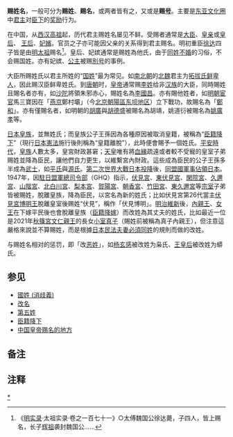 '''赐姓名'''，一般可分为'''赐姓'''、'''赐名'''，或两者皆有之，又或是'''赐[[号|号]]'''。主要是[[东亚文化圈|东亚文化圈]]中[[君主|君主]]对[[臣下|臣下]]的[[奖励|奖励]]行为。

在中国，从[[西汉|西汉]][[刘邦|高祖]]起{{noteTag|1=[[項伯|項伯]]受赐[[國姓_(消歧義)|国姓]]刘姓，故名刘伯。[[劉敬_(西漢)|娄敬]]受赐刘姓，故名刘敬。}}，历代君主赐姓名屡见不鲜。受赐者通常是[[大臣|大臣]]、[[皇族|皇亲]]或[[皇后|皇后]]、 [[王后|王后]]、[[妃嬪|妃嬪]]。官员之子亦可能因父亲的关系得到君主赐名。明初重臣[[徐达|徐达]]四子皆是由[[朱元璋|明太祖]]赐名<ref>《[[明实录|明实录]]·太祖实录·卷之一百七十一》○太傅魏国公徐达薨，子四人，皆上赐名，长子[[徐輝祖|辉祖]]袭封魏国公......</ref>。皇后、妃嫔通常是赐姓為他氏{{noteTag|1=[[汉成帝|汉成帝]][[婕妤|婕妤]][[孝成卫婕妤|李平]]赐姓卫氏。[[唐武宗|唐武宗]]赐生母[[韦妃_(唐穆宗)|廉氏]]家族为[[韦氏|韦氏]]。[[金宣宗|金宣宗]][[王皇后_(金宣宗)|皇后王氏]]赐姓温敦氏。}}，由于[[同姓不婚|同姓不婚]]的习俗，不会赐国姓。亦有妃嫔、[[公主|公主]]被赐[[号|別号]]的事例{{noteTag|1=[[唐太宗|唐太宗]]赐[[武则天|武才人]]号武媚，[[唐玄宗|唐玄宗]]赐同母妹[[玉真公主|玉真公主]]号持盈。}}。

大臣所赐姓氏以君主所姓的“[[國姓_(消歧義)|国姓]]”最为常见。如[[南北朝|南北朝]]的[[北魏|北魏]]君主为[[拓拔|拓拔氏]][[鲜卑|鲜卑人]]，因此赐汉臣鲜卑姓氏。到[[唐朝|唐朝]]时，[[唐朝皇帝|皇帝]]通常赐[[李姓|李姓]]给非[[汉族|汉族]]的大臣，同時賜姓且賜名者亦有，如[[沙陀|沙陀]]將領朱邪赤心，賜姓名為[[李國昌|李國昌]]。亦有賜他姓者，如[[明朝|明朝]][[宦官|宦官]]馬三寶因在「[[燕京|燕京]]鄭村壩」（今[[北京|北京]][[朝陽區|朝陽區]][[东坝地区|东坝地区]]）立下戰功，故賜名為「[[鄭和|鄭和]]」。亦有僅賜名者，如明朝的[[胡廣_(明朝)|胡廣]]與[[胡德盛|胡德盛]]被賜名為胡靖，姚道衍被賜名為[[姚廣孝|姚廣孝]]等。

[[日本皇族|日本皇族]]，並無姓氏；而皇族公子王孫因為各種原因被取消皇籍，被稱為“[[臣籍降下|臣籍降下]]”（現行[[日本国宪法|日本憲法]]施行後則稱為“皇籍離脫”），此時便會賜予一個姓氏。[[平安時代|平安時代]]，[[皇族|皇族]]人數太多，皇宮財政甚窘；[[天皇|天皇]]唯有將[[血緣|血緣]]疏遠或者較不受寵的皇室子弟赐姓並降為臣民，讓他們自力更生，以維繫宮內財政。這些成為臣民的公子王孫多半成為[[武士_(日本)|武士]]，如[[平氏|平氏]]與[[源氏|源氏]]。[[第二次世界大戰|第二次世界大戰]][[日本投降|日本投降]]後，[[同盟國軍事佔領日本|同盟國軍事佔領日本]]。1947年，因[[駐日盟軍總司令部|駐日盟軍總司令部]]（GHQ）指示，[[伏見宮|伏見宮]]、[[东伏见宫|東伏見宮]]、[[閑院宮|閑院宮]]、[[久邇宮|久邇宮]]、[[山階宮|山階宮]]、[[北白川宮|北白川宮]]、[[梨本宮|梨本宮]]、[[賀陽宮|賀陽宮]]、[[朝香宮|朝香宮]]、[[竹田宮|竹田宮]]、[[東久邇宮|東久邇宮]]等[[宗室|宗室]]子弟皆被賜姓，脫離皇族，降為臣民，以宮名為新的姓氏；比如伏見宮第26代當主[[伏見宮博明王|伏見宮博明王]]脫離皇室後赐姓“伏見”，稱作「伏見博明」。[[明治維新|明治維新]]後，[[內親王|內親王]]、[[女王_(日本)|女王]]在下嫁平民後也會脫離皇族（[[臣籍降下#臣籍降嫁|臣籍降嫁]]）而改姓為其丈夫的姓氏，比如最近一位是2021年[[秋篠宮文仁親王|秋篠宮文仁親王]]的長女[[小室真子|小室真子]]（賜姓前被稱為真子內親王），但注意這嚴格來說並不算賜姓，而是根據[[日本民法|日本民法]][[夫婦別姓|夫妻必須同姓]]的規則而做的改姓。

与赐姓名相对的惩罚，即「改[[恶姓|恶姓]]」，如[[杨玄感|杨玄感]]被改姓为枭氏、[[王皇后_(唐高宗)|王皇后]]被改姓为蟒氏。

== 参见 ==
* [[國姓_(消歧義)|國姓 (消歧義)]]
* [[改名|改名]]
* [[第五姓|第五姓]]
* [[臣籍降下|臣籍降下]]
* [[中国皇帝赐名的地方|中国皇帝赐名的地方]]

== 备注 ==
{{noteFoot}}

== 注释 ==
{{Reflist}}

[[Category:赐姓名者|*]]